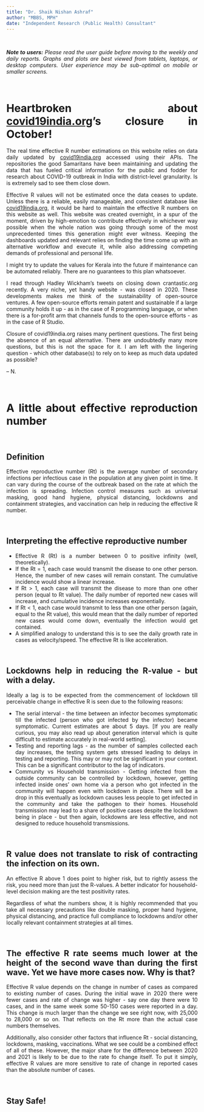 ```yaml
---
title: "Dr. Shaik Nishan Ashraf"
author: "MBBS, MPH"
date: "Independent Research (Public Health) Consultant"
---
```

<style type="text/css">

h1.title {
  text-align: center;
}
h4.author {
  text-align: center;
}
h4.date {
  text-align: center;
}
</style>

<style>
body {
text-align: justify}
</style>

\

***Note to users:*** *Please read the user guide before moving to the weekly and daily reports. Graphs and plots are best viewed from tablets, laptops, or desktop computers. User experience may be sub-optimal on mobile or smaller screens.*

\

# Heartbroken about [covid19india.org](www.covid19india.org)'s closure in October! 


The real time effective R number estimations on this website relies on data daily updated by [covid19india.org](www.covid19india.org) accessed using their APIs. The repositories the good Samaritans have been maintaining and updating the data that has fueled critical information for the public and fodder for research about COVID-19 outbreak in India with district-level granularity. Is is extremely sad to see them close down. 


Effective R values will not be estimated once the data ceases to update. Unless there is a reliable, easily manageable, and consistent database like [covid19india.org](www.covid19india.org), it would be hard to maintain the effective R numbers on this website as well. This website was created overnight, in a spur of the moment, driven by high-emotion to contribute effectively in whichever way possible when the whole nation was going through some of the most unprecedented times this generation might ever witness. Keeping the dashboards updated and relevant relies on finding the time come up with an alternative workflow and execute it, while  also addressing competing demands of professional and personal life. 


I might try to update the values for Kerala into the future if maintenance can be automated reliably. There are no guarantees to this plan whatsoever.


I read through Hadley Wickham's tweets on closing down crantastic.org recently. A very niche, yet handy website - was closed in 2020. These developments makes me think of the sustainability of open-source ventures. A few open-source efforts remain patent and sustainable if a large community holds it up - as in the case of R programming language, or when there is a for-profit arm that channels funds to the open-source efforts - as in the case of R Studio.


Closure of covid19india.org raises many pertinent questions. The first being the absence of an equal alternative. There are undoubtedly many more questions, but this is not the space for it. I am left with the lingering question - which other database(s) to rely on to keep as much data updated as possible?

 -- N.

\

# A little about effective reproduction number

\

## Definition
Effective reproductive number (Rt) is the average number of secondary infections per infectious case in the population at any given point in time. It can vary during the course of the outbreak based on the rate at which the infection is spreading. Infection control measures such as universal masking, good hand hygiene, physical distancing, lockdowns and containment strategies, and vaccination can help in reducing the effective R number.

\

## Interpreting the effective reproductive number
- Effective R (Rt) is a number between 0 to positive infinity (well, theoretically).
- If the Rt = 1, each case would transmit the disease to one other person. Hence, the number of new cases will remain constant. The cumulative incidence would show a linear increase.
- If Rt > 1, each case will transmit the disease to more than one other person (equal to Rt value). The daily number of reported new cases will increase, and cumulative incidence increases exponentially.
- If Rt < 1, each case would transmit to less than one other person (again, equal to the Rt value), this would mean that the daily number of reported new cases would come down, eventually the infection would get contained.
- A simplified analogy to understand this is to see the daily growth rate in cases as velocity/speed. The effective Rt is like acceleration.

\

## Lockdowns help in reducing the R-value - but with a delay.
Ideally a lag is to be expected from the commencement of lockdown till perceivable change in effective R is seen due to the following reasons:

- The serial interval - the time between an infector becomes symptomatic till the infected (person who got infected by the infector) became symptomatic. Current estimates are about 5 days. [If you are really curious, you may also read up about generation interval which is quite difficult to estimate accurately in real-world setting].
- Testing and reporting lags - as the number of samples collected each day increases, the testing system gets stressed leading to delays in testing and reporting. This may or may not be significant in your context. This can be a significant contributor to the lag of indicators.
- Community vs Household transmission - Getting infected from the outside community can be controlled by lockdown, however, getting infected inside ones' own home via a person who got infected in the community will happen even with lockdown in place. There will be a drop in this eventually as lockdown causes less people to get infected in the community and take the pathogen to their homes. Household transmission may lead to a share of positive cases despite the lockdown being in place - but then again, lockdowns are less effective, and not designed to reduce household transmissions.

\

## R value does not translate to risk of contracting the infection on its own.
An effective R above 1 does point to higher risk, but to rightly assess the risk, you need more than just the R-values. A better indicator for household-level decision making are the test positivity rates. 

Regardless of what the numbers show, it is highly recommended that you take all necessary precautions like double masking, proper hand hygiene, physical distancing, and practice full compliance to lockdowns and/or other locally relevant containment strategies at all times.

\

## The effective R rate seems much lower at the height of the second wave than during the first wave. Yet we have more cases now. Why is that?
Effective R value depends on the change in number of cases as compared to existing number of cases. During the initial wave in 2020 there were fewer cases and rate of change was higher - say one day there were 10 cases, and in the same week some 50-150 cases were reported in a day. This change is much larger than the change we see right now, with 25,000 to 28,000 or so on. That reflects on the Rt more than the actual case numbers themselves.

Additionally, also consider other factors that influence Rt - social distancing, lockdowns, masking, vaccinations. What we see could be a combined effect of all of these. However, the major share for the difference between 2020 and 2021 is likely to be due to the rate fo change itself. To put it simply, effective R values are more sensitive to rate of change in reported cases than the absolute number of cases.

\

## Stay Safe!

\




